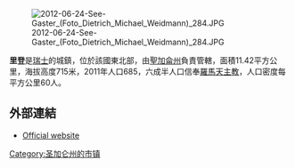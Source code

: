 [[Image:2012-06-24-See-Gaster_(Foto_Dietrich_Michael_Weidmann)_284.JPG|right]]

'''里登'''是[[瑞士|瑞士]]的城鎮，位於該國東北部，由[[聖加侖州|聖加侖州]]負責管轄，面積11.42平方公里，海拔高度715米，2011年人口685，六成半人口信奉[[羅馬天主教|羅馬天主教]]，人口密度每平方公里60人。

==外部連結==
* [http://www.rieden.ch Official website] {{de icon}}

{{Switzerland-geo-stub}}
[[Category:圣加仑州的市镇|Category:圣加仑州的市镇]]